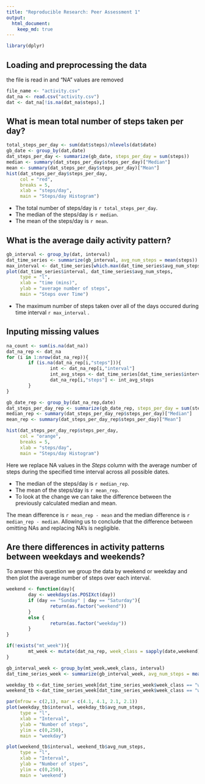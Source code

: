 ```yaml
---
title: "Reproducible Research: Peer Assessment 1"
output: 
  html_document:
    keep_md: true
---
```


```r
library(dplyr)
```

## Loading and preprocessing the data
the file is read in and "NA" values are removed

```r
file_name <- "activity.csv"
dat_na <- read.csv("activity.csv")
dat <- dat_na[!is.na(dat_na$steps),]
```

## What is mean total number of steps taken per day?

```r
total_steps_per_day <- sum(dat$steps)/nlevels(dat$date)
gb_date <- group_by(dat,date)
dat_steps_per_day <- summarize(gb_date, steps_per_day = sum(steps))
median <- summary(dat_steps_per_day$steps_per_day)["Median"]
mean <- summary(dat_steps_per_day$steps_per_day)["Mean"]
hist(dat_steps_per_day$steps_per_day,
     col = "red", 
     breaks = 5, 
     xlab = "steps/day", 
     main = "Steps/day Histogram")
```

- The total number of steps/day is `r total_steps_per_day`.  
- The median of the steps/day is `r median`.  
- The mean of the steps/day is `r mean`.  

## What is the average daily activity pattern?

```r
gb_interval <- group_by(dat, interval)
dat_time_series <- summarize(gb_interval, avg_num_steps = mean(steps))
max_interval <- dat_time_series[which.max(dat_time_series$avg_num_steps),]$interval
plot(dat_time_series$interval, dat_time_series$avg_num_steps, 
     type = "l", 
     xlab = "time (mins)", 
     ylab = "average number of steps", 
     main = "Steps over Time")
```

- The maximum number of steps taken over all of the days occured during time interval `r max_interval` .  

## Inputing missing values
```r
na_count <- sum(is.na(dat_na))
dat_na_rep <- dat_na
for (i in 1:nrow(dat_na_rep)){
        if (is.na(dat_na_rep[i,"steps"])){
                int <- dat_na_rep[i,"interval"]
                int_avg_steps <- dat_time_series[dat_time_series$interval == int,]$avg_num_steps
                dat_na_rep[i,"steps"] <- int_avg_steps
        }
}

gb_date_rep <- group_by(dat_na_rep,date)
dat_steps_per_day_rep <- summarize(gb_date_rep, steps_per_day = sum(steps))
median_rep <- summary(dat_steps_per_day_rep$steps_per_day)["Median"]
mean_rep <- summary(dat_steps_per_day_rep$steps_per_day)["Mean"]

hist(dat_steps_per_day_rep$steps_per_day,
     col = "orange", 
     breaks = 5, 
     xlab = "steps/day", 
     main = "Steps/day Histogram")
```

Here we replace NA values in the _Steps_ column with the average number of steps during the specified time interval across all possible dates.  

- The median of the steps/day is `r median_rep`.  
- The mean of the steps/day is `r mean_rep`.  
- To look at the change we can take the difference between the previously calculated median and mean.  

The mean difference is `r mean_rep - mean` and the median difference is `r median_rep - median`. Allowing us to conclude that the difference between omitting NAs and replacing NA's is negligible.  

## Are there differences in activity patterns between weekdays and weekends?
To answer this question we group the data by weekend or weekday and then plot the average number of steps over each interval.  
```r
weekend <- function(day){
        day <- weekdays(as.POSIXct(day))
        if (day == "Sunday" | day == "Saturday"){
                return(as.factor("weekend"))
        }
        else {
                return(as.factor("weekday"))
        }
}

if(!exists("mt_week")){
        mt_week <- mutate(dat_na_rep, week_class = sapply(date,weekend))
}

gb_interval_week <- group_by(mt_week,week_class, interval)
dat_time_series_week <- summarize(gb_interval_week, avg_num_steps = mean(steps))

weekday_tb <-dat_time_series_week[dat_time_series_week$week_class == "weekday",]
weekend_tb <-dat_time_series_week[dat_time_series_week$week_class == "weekend",]

par(mfrow = c(2,1), mar = c(4.1, 4.1, 2.1, 2.1))
plot(weekday_tb$interval, weekday_tb$avg_num_steps, 
     type = "l",
     xlab = "Interval", 
     ylab = "Number of steps",
     ylim = c(0,250),
     main = "weekday")

plot(weekend_tb$interval, weekend_tb$avg_num_steps, 
     type = "l", 
     xlab = "Interval", 
     ylab = "Number of stpes",
     ylim = c(0,250),
     main = 'weekend')
```





